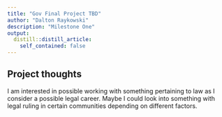 ```yaml
---
title: "Gov Final Project TBD"
author: "Dalton Raykowski"
description: "Milestone One"
output:
  distill::distill_article:
    self_contained: false
---
```




## Project thoughts

I am interested in possible working with something pertaining to law as I consider a possible legal career. Maybe I could look into something with legal ruling in certain communities depending on different factors.



